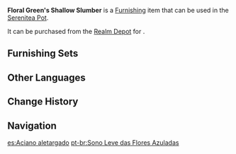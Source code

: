 {{Furnishing Infobox
|id             = 373211
|image          = Item Floral Green's Shallow Slumber.png
|category       = Landscape
|subcategory    = Terrace
|quality        = 3
|adeptal_energy = 20
|load           = 95
|reduced_load   = 95
|description    = This fluorescent plant, constantly budding but almost never blooming, displays an indigo coloring. They are commonly planted in pots of clean stone and can be found in research facilities such as [[Pardis Dhyai]].<br />Some researchers will add special compounds to slow the growth of the plant into the soil, which allows them to study the fluorescence of the plant in greater detail. Hence, this plant seems to always be in a "half-asleep" state.
|mention        = 
|blueprint      = 
|source1        = [[Realm Depot]]
}}
'''Floral Green's Shallow Slumber''' is a [[Furnishing]] item that can be used in the [[Serenitea Pot]].

It can be purchased from the [[Realm Depot]] for {{Item|Realm Currency|30|x=80}}.

==Furnishing Sets==
{{Craft Usage}}

==Other Languages==
{{Other Languages
|default_hidden = 1
|en      = Floral Green's Shallow Slumber
|zhs     = 「浅睡的花青」
|zhs_rm  = "Qiǎnshuì de Huāqīng"
|zht     = 「淺睡的花青」
|zht_rm  = "Qiǎnshuì de Huāqīng"
|ja      = 「浅眠の花灰青」
|ja_rm   = "Senmin no Kakaisei"{{Assumed}}
|ko      = 「선잠의 쪽빛」
|ko_rm   = "Seonjam-ui Jjokppit"
|es      = Aciano aletargado
|fr      = «&nbsp;Sommeil léger du vert floral&nbsp;»
|ru      = Летаргический цветок
|th      = "ดอกไม้ที่กำลังงีบหลับ"
|th_rm   = 
|vi      = Cánh Hoa Say Ngủ
|de      = „Cyan im Schlummer“
|id      = Lelap Singkat Hijau Dedaunan
|pt      = Sono Leve das Flores Azuladas
|tr      = Yeşil Çiçeğin Hafif Uykusu
|it      = Anturio Verde dormiente
}}

==Change History==
{{Change History|3.3}}

==Navigation==
{{Furnishing Navbox|exterior}}

[[es:Aciano aletargado]]
[[pt-br:Sono Leve das Flores Azuladas]]